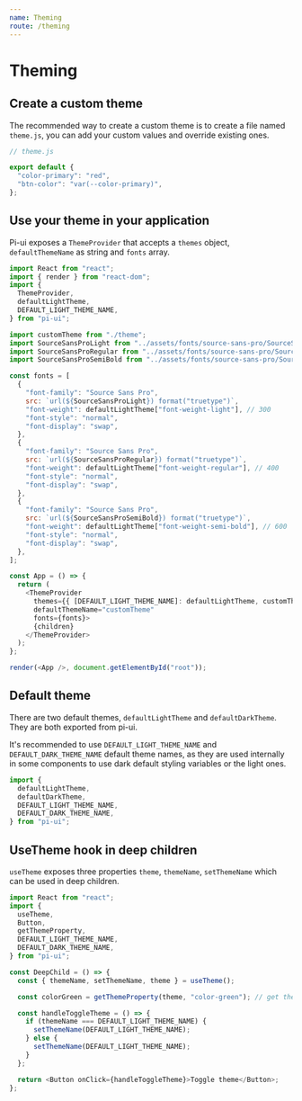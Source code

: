 ```yaml
---
name: Theming
route: /theming
---
```


# Theming

## Create a custom theme

The recommended way to create a custom theme is to create a file named `theme.js`, you can add your custom values and override existing ones.

```js
// theme.js

export default {
  "color-primary": "red",
  "btn-color": "var(--color-primary)",
};
```

## Use your theme in your application

Pi-ui exposes a `ThemeProvider` that accepts a `themes` object, `defaultThemeName` as string and `fonts` array.

```js
import React from "react";
import { render } from "react-dom";
import {
  ThemeProvider,
  defaultLightTheme,
  DEFAULT_LIGHT_THEME_NAME,
} from "pi-ui";

import customTheme from "./theme";
import SourceSansProLight from "../assets/fonts/source-sans-pro/SourceSansPro-Light.ttf";
import SourceSansProRegular from "../assets/fonts/source-sans-pro/SourceSansPro-Regular.ttf";
import SourceSansProSemiBold from "../assets/fonts/source-sans-pro/SourceSansPro-SemiBold.ttf";

const fonts = [
  {
    "font-family": "Source Sans Pro",
    src: `url(${SourceSansProLight}) format("truetype")`,
    "font-weight": defaultLightTheme["font-weight-light"], // 300
    "font-style": "normal",
    "font-display": "swap",
  },
  {
    "font-family": "Source Sans Pro",
    src: `url(${SourceSansProRegular}) format("truetype")`,
    "font-weight": defaultLightTheme["font-weight-regular"], // 400
    "font-style": "normal",
    "font-display": "swap",
  },
  {
    "font-family": "Source Sans Pro",
    src: `url(${SourceSansProSemiBold}) format("truetype")`,
    "font-weight": defaultLightTheme["font-weight-semi-bold"], // 600
    "font-style": "normal",
    "font-display": "swap",
  },
];

const App = () => {
  return (
    <ThemeProvider
      themes={{ [DEFAULT_LIGHT_THEME_NAME]: defaultLightTheme, customTheme }}
      defaultThemeName="customTheme"
      fonts={fonts}>
      {children}
    </ThemeProvider>
  );
};

render(<App />, document.getElementById("root"));
```

## Default theme

There are two default themes, `defaultLightTheme` and `defaultDarkTheme`. They are both exported from pi-ui.

It's recommended to use `DEFAULT_LIGHT_THEME_NAME` and `DEFAULT_DARK_THEME_NAME` default theme names, as they are used
internally in some components to use dark default styling variables or the light ones.

```js
import {
  defaultLightTheme,
  defaultDarkTheme,
  DEFAULT_LIGHT_THEME_NAME,
  DEFAULT_DARK_THEME_NAME,
} from "pi-ui";
```

## UseTheme hook in deep children

`useTheme` exposes three properties `theme`, `themeName`, `setThemeName` which can be used in deep children.

```js
import React from "react";
import {
  useTheme,
  Button,
  getThemeProperty,
  DEFAULT_LIGHT_THEME_NAME,
  DEFAULT_DARK_THEME_NAME,
} from "pi-ui";

const DeepChild = () => {
  const { themeName, setThemeName, theme } = useTheme();

  const colorGreen = getThemeProperty(theme, "color-green"); // get theme property

  const handleToggleTheme = () => {
    if (themeName === DEFAULT_LIGHT_THEME_NAME) {
      setThemeName(DEFAULT_LIGHT_THEME_NAME);
    } else {
      setThemeName(DEFAULT_LIGHT_THEME_NAME);
    }
  };

  return <Button onClick={handleToggleTheme}>Toggle theme</Button>;
};
```
